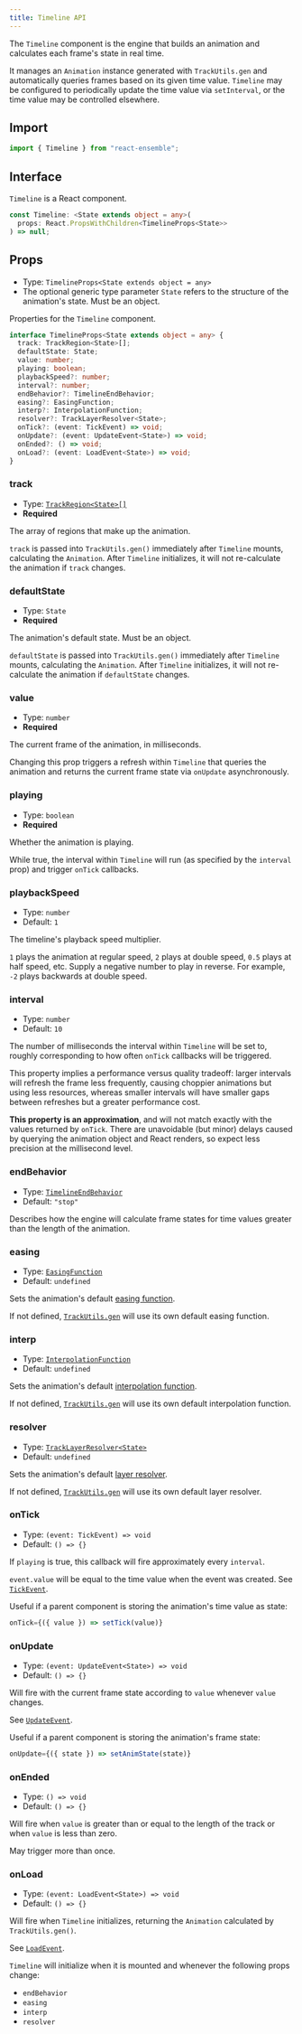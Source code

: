 ```yaml
---
title: Timeline API
---
```


The `Timeline` component is the engine that builds an animation and calculates each frame's state in real time.

It manages an `Animation` instance generated with `TrackUtils.gen` and automatically queries frames based on its given time value.
`Timeline` may be configured to periodically update the time value via `setInterval`, or the time value may be controlled elsewhere.

## Import

```js
import { Timeline } from "react-ensemble";
```

## Interface

`Timeline` is a React component.

```ts
const Timeline: <State extends object = any>(
  props: React.PropsWithChildren<TimelineProps<State>>
) => null;
```

## Props

- Type: `TimelineProps<State extends object = any>`
- The optional generic type parameter `State` refers to the structure of the animation's state. Must be an object.

Properties for the `Timeline` component.

```ts
interface TimelineProps<State extends object = any> {
  track: TrackRegion<State>[];
  defaultState: State;
  value: number;
  playing: boolean;
  playbackSpeed?: number;
  interval?: number;
  endBehavior?: TimelineEndBehavior;
  easing?: EasingFunction;
  interp?: InterpolationFunction;
  resolver?: TrackLayerResolver<State>;
  onTick?: (event: TickEvent) => void;
  onUpdate?: (event: UpdateEvent<State>) => void;
  onEnded?: () => void;
  onLoad?: (event: LoadEvent<State>) => void;
}
```

### track

- Type: [`TrackRegion<State>[]`](/docs/api/types#trackregion)
- **Required**

The array of regions that make up the animation.

`track` is passed into `TrackUtils.gen()` immediately after `Timeline` mounts, calculating the `Animation`.
After `Timeline` initializes, it will not re-calculate the animation if `track` changes.

### defaultState

- Type: `State`
- **Required**

The animation's default state. Must be an object.

`defaultState` is passed into `TrackUtils.gen()` immediately after `Timeline` mounts, calculating the `Animation`.
After `Timeline` initializes, it will not re-calculate the animation if `defaultState` changes.

### value

- Type: `number`
- **Required**

The current frame of the animation, in milliseconds.

Changing this prop triggers a refresh within `Timeline` that queries the animation and returns the current frame state via `onUpdate` asynchronously.

### playing

- Type: `boolean`
- **Required**

Whether the animation is playing.

While true, the interval within `Timeline` will run (as specified by the `interval` prop) and trigger `onTick` callbacks.

### playbackSpeed

- Type: `number`
- Default: `1`

The timeline's playback speed multiplier.

`1` plays the animation at regular speed, `2` plays at double speed, `0.5` plays at half speed, etc.
Supply a negative number to play in reverse. For example, `-2` plays backwards at double speed.

### interval

- Type: `number`
- Default: `10`

The number of milliseconds the interval within `Timeline` will be set to, roughly corresponding to how often `onTick` callbacks will be triggered.

This property implies a performance versus quality tradeoff: larger intervals will refresh the frame less frequently,
causing choppier animations but using less resources, whereas smaller intervals will have smaller gaps between refreshes but a greater performance cost.

**This property is an approximation**, and will not match exactly with the values returned by `onTick`.
There are unavoidable (but minor) delays caused by querying the animation object and React renders, so expect less precision at the millisecond level.

### endBehavior

- Type: [`TimelineEndBehavior`](/docs/api/types#timelineendbehavior)
- Default: `"stop"`

Describes how the engine will calculate frame states for time values greater than the length of the animation.

### easing

- Type: [`EasingFunction`](/docs/api/types#easingfunction)
- Default: `undefined`

Sets the animation's default [easing function](/docs/guides/easing-and-interpolating#easing).

If not defined, [`TrackUtils.gen`](/docs/api/trackutils#gen) will use its own default easing function.

### interp

- Type: [`InterpolationFunction`](/docs/api/types#interpolationfunction)
- Default: `undefined`

Sets the animation's default [interpolation function](/docs/guides/easing-and-interpolating#interpolating).

If not defined, [`TrackUtils.gen`](/docs/api/trackutils#gen) will use its own default interpolation function.

### resolver

- Type: [`TrackLayerResolver<State>`](/docs/api/types#tracklayerresolver)
- Default: `undefined`

Sets the animation's default [layer resolver](/docs/guides/layers-and-groups#layer-resolution).

If not defined, [`TrackUtils.gen`](/docs/api/trackutils#gen) will use its own default layer resolver.

### onTick

- Type: `(event: TickEvent) => void`
- Default: `() => {}`

If `playing` is true, this callback will fire approximately every `interval`.

`event.value` will be equal to the time value when the event was created.
See [`TickEvent`](/docs/api/types#tickevent).

Useful if a parent component is storing the animation's time value as state:

```jsx
onTick={({ value }) => setTick(value)}
```

### onUpdate

- Type: `(event: UpdateEvent<State>) => void`
- Default: `() => {}`

Will fire with the current frame state according to `value` whenever `value` changes.

See [`UpdateEvent`](/docs/api/types#updateevent).

Useful if a parent component is storing the animation's frame state:

```jsx
onUpdate={({ state }) => setAnimState(state)}
```

### onEnded

- Type: `() => void`
- Default: `() => {}`

Will fire when `value` is greater than or equal to the length of the track or when `value` is less than zero.

May trigger more than once.

### onLoad

- Type: `(event: LoadEvent<State>) => void`
- Default: `() => {}`

Will fire when `Timeline` initializes, returning the `Animation` calculated by `TrackUtils.gen()`.

See [`LoadEvent`](/docs/api/types#loadevent).

`Timeline` will initialize when it is mounted and whenever the following props change:

- `endBehavior`
- `easing`
- `interp`
- `resolver`
